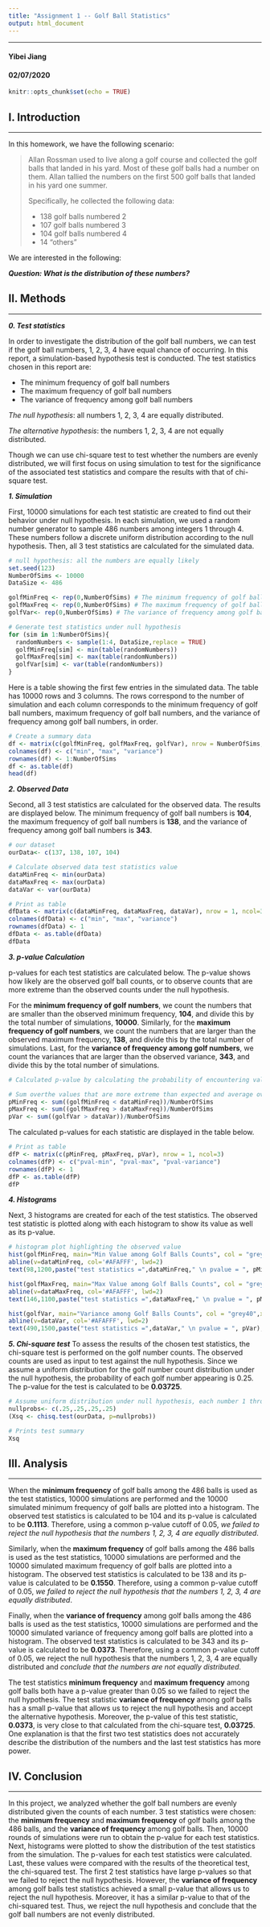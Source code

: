 ```yaml
---
title: "Assignment 1 -- Golf Ball Statistics"
output: html_document
---
```


---

#### Yibei Jiang
#### 02/07/2020

```r
knitr::opts_chunk$set(echo = TRUE)
```

## I. Introduction

---

In this homework, we have the following scenario:    

> Allan Rossman used to live along a golf course and collected the golf balls that landed in his yard. Most of these golf balls had a number on them. Allan tallied the numbers on the first 500 golf balls that landed in his yard one summer.   
>
> Specifically, he collected the following data:   
>
> * 138  golf balls numbered 2   
> * 107  golf balls numbered 3  
> * 104  golf balls numbered 4   
> * 14 "others"   

We are interested in the following:    

***Question: What is the distribution of these numbers?***


## II. Methods

---

***0. Test statistics***

In order to investigate the distribution of the golf ball numbers, we can test if the golf ball numbers, 1, 2, 3, 4 have equal chance of occurring. In this report, a simulation-based hypothesis test is conducted. The test statistics chosen in this report are:    

* The minimum frequency of golf ball numbers
* The maximum frequency of golf ball numbers
* The variance of frequency among golf ball numbers     

_The null hypothesis_: all numbers 1, 2, 3, 4 are equally distributed.    

_The alternative hypothesis_: the numbers 1, 2, 3, 4 are not equally distributed.

Though we can use chi-square test to test whether the numbers are evenly distributed, we will first focus on using simulation to test for the significance of the associated test statistics and compare the results with that of chi-square test.

***1. Simulation***

First, 10000 simulations for each test statistic are created to find out their behavior under null hypothesis. In each simulation, we used a random number generator to sample 486 numbers among integers 1 through 4. These numbers follow a discrete uniform distribution according to the null hypothesis. Then, all 3 test statistics are calculated for the simulated data.

```r
# null hypothesis: all the numbers are equally likely
set.seed(123)
NumberOfSims <- 10000
DataSize <- 486

golfMinFreq <- rep(0,NumberOfSims) # The minimum frequency of golf ball numbers
golfMaxFreq <- rep(0,NumberOfSims) # The maximum frequency of golf ball numbers
golfVar<- rep(0,NumberOfSims) # The variance of frequency among golf ball numbers     

# Generate test statistics under null hypothesis
for (sim in 1:NumberOfSims){
  randomNumbers <- sample(1:4, DataSize,replace = TRUE)
  golfMinFreq[sim] <- min(table(randomNumbers))
  golfMaxFreq[sim] <- max(table(randomNumbers))
  golfVar[sim] <- var(table(randomNumbers))
}

```


Here is a table showing the first few entries in the simulated data. The table has 10000 rows and 3 columns. The rows correspond to the number of simulation and each column corresponds to the minimum frequency of golf ball numbers, maximum frequency of golf ball numbers, and the variance of frequency among golf ball numbers, in order.
```r
# Create a summary data
df <- matrix(c(golfMinFreq, golfMaxFreq, golfVar), nrow = NumberOfSims, ncol = 3)
colnames(df) <- c("min", "max", "variance")
rownames(df) <- 1:NumberOfSims
df <- as.table(df)
head(df)
```


***2. Observed Data***

Second, all 3 test statistics are calculated for the observed data. The results are displayed below. The minimum frequency of golf ball numbers is **104**, the maximum frequency of golf ball numbers is **138**, and the variance of frequency among golf ball numbers is **343**.
```r
# our dataset
ourData<- c(137, 138, 107, 104)

# Calculate observed data test statistics value
dataMinFreq <- min(ourData)
dataMaxFreq <- max(ourData)
dataVar <- var(ourData)

# Print as table
dfData <- matrix(c(dataMinFreq, dataMaxFreq, dataVar), nrow = 1, ncol=3)
colnames(dfData) <- c("min", "max", "variance")
rownames(dfData) <- 1
dfData <- as.table(dfData)
dfData
```


***3. p-value Calculation***

p-values for each test statistics are calculated below. The p-value shows how likely are the observed golf ball counts, or to observe counts that are more extreme than the observed counts under the null hypothesis.     

For the **minimum frequency of golf numbers**, we count the numbers that are smaller than the observed minimum frequency, **104**, and divide this by the total number of simulations, **10000**. Similarly, for the **maximum frequency of golf numbers**, we count the numbers that are larger than the observed maximum frequency, **138**, and divide this by the total number of simulations. Last, for the **variance of frequency among golf numbers**, we count the variances that are larger than the observed variance, **343**, and divide this by the total number of simulations.

```r
# Calculated p-value by calculating the probability of encountering values more extreme than observed

# Sum overthe values that are more extreme than expected and average over total number of Simulations to obtain p-value
pMinFreq <- sum((golfMinFreq < dataMinFreq))/NumberOfSims
pMaxFreq <- sum((golfMaxFreq > dataMaxFreq))/NumberOfSims
pVar <- sum((golfVar > dataVar))/NumberOfSims
```

The calculated p-values for each statistic are displayed in the table below.
```r
# Print as table
dfP <- matrix(c(pMinFreq, pMaxFreq, pVar), nrow = 1, ncol=3)
colnames(dfP) <- c("pval-min", "pval-max", "pval-variance")
rownames(dfP) <- 1
dfP <- as.table(dfP)
dfP
```


***4. Histograms***

Next, 3 histograms are created for each of the test statistics. The observed test statistic is plotted along with each histogram to show its value as well as its p-value.

```r

# histogram plot highlighting the observed value
hist(golfMinFreq, main="Min Value among Golf Balls Counts", col = "grey40", xlab="Min", ylab="Count")
abline(v=dataMinFreq, col='#AFAFFF', lwd=2)
text(98,1200,paste("test statistics =",dataMinFreq," \n pvalue = ", pMinFreq), col="grey40",font=2)

hist(golfMaxFreq, main="Max Value among Golf Balls Counts", col = "grey40", xlab="Max", ylab="Count")
abline(v=dataMaxFreq, col='#AFAFFF', lwd=2)
text(146,1100,paste("test statistics =",dataMaxFreq," \n pvalue = ", pMaxFreq), col="grey40",font=2)

hist(golfVar, main="Variance among Golf Balls Counts", col = "grey40",xlab="Variance", ylab="Count")
abline(v=dataVar, col='#AFAFFF', lwd=2)
text(490,1500,paste("test statistics =",dataVar," \n pvalue = ", pVar), col="grey40",font=2)
```

***5. Chi-square test***
To assess the results of the chosen test statistics, the chi-square test is performed on the golf number counts. The observed counts are used as input to test against the null hypothesis. Since we assume a uniform distribution for the golf number count distribution under the null hypothesis, the probability of each golf number appearing is 0.25. The p-value for the test is calculated to be **0.03725**.

```r
# Assume uniform distribution under null hypothesis, each number 1 through 4 have the same probability
nullprobs<- c(.25,.25,.25,.25) 
(Xsq <- chisq.test(ourData, p=nullprobs))  

# Prints test summary
Xsq
```

## III. Analysis

---

When the **minimum frequency** of golf balls among the 486 balls is used as the test statistics, 10000 simulations are performed and the 10000 simulated  minimum frequency of golf balls are plotted into a histogram. The observed test statistics is calculated to be 104 and its p-value is calculated to be **0.1113**. Therefore, using a common p-value cutoff of 0.05, _we failed to reject the null hypothesis that the numbers 1, 2, 3, 4 are equally distributed_.   

Similarly, when the **maximum frequency** of golf balls among the 486 balls is used as the test statistics, 10000 simulations are performed and the 10000 simulated  maximum frequency of golf balls are plotted into a histogram. The observed test statistics is calculated to be 138 and its p-value is calculated to be **0.1550**. Therefore, using a common p-value cutoff of 0.05, _we failed to reject the null hypothesis that the numbers 1, 2, 3, 4 are equally distributed_.

Finally, when the **variance of frequency** among golf balls among the 486 balls is used as the test statistics, 10000 simulations are performed and the 10000 simulated variance of frequency among golf balls are plotted into a histogram. The observed test statistics is calculated to be 343 and its p-value is calculated to be **0.0373**. Therefore, using a common p-value cutoff of 0.05, we reject the null hypothesis that the numbers 1, 2, 3, 4 are equally distributed and _conclude that the numbers are not equally distributed_.

The test statistics **minimum frequency** and **maximum frequency** among golf balls both have a p-value greater than 0.05 so we failed to reject the null hypothesis. The test statistic **variance of frequency** among golf balls has a small p-value that allows us to reject the null hypothesis and accept the alternative hypothesis. Moreover, the p-value of this test statistic, **0.0373**, is very close to that calculated from the chi-square test, **0.03725**. One explanation is that the first two test statistics does not accurately describe the distribution of the numbers and the last test statistics has more power.

## IV. Conclusion

---

In this project, we analyzed whether the golf ball numbers are evenly distributed given the counts of each number. 3 test statistics were chosen: the **minimum frequency** and **maximum frequency** of golf balls among the 486 balls, and the **variance of frequency** among golf balls. Then, 10000 rounds of simulations were run to obtain the p-value for each test statistics. Next, histograms were plotted to show the distribution of the test statistics from the simulation. The p-values for each test statistics were calculated. Last, these values were compared with the results of the theoretical test, the chi-squared test. The first 2 test statistics have large p-values so that we failed to reject the null hypothesis. However, the  **variance of frequency** among golf balls test statistics achieved a small p-value that allows us to reject the null hypothesis. Moreover, it has a similar p-value to that of the chi-squared test. Thus, we reject the null hypothesis and conclude that the golf ball numbers are not evenly distributed. 

